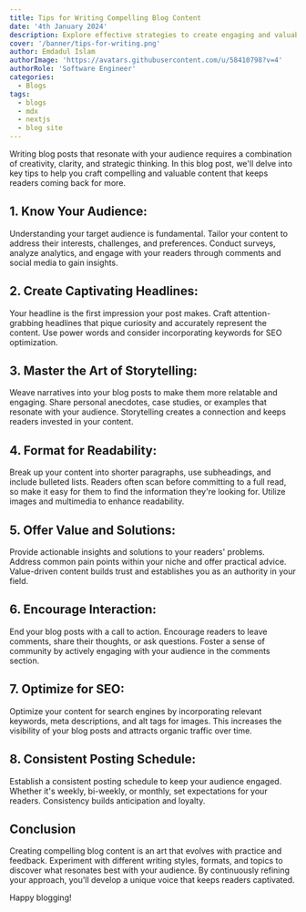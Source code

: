 ```yaml
---
title: Tips for Writing Compelling Blog Content
date: '4th January 2024'
description: Explore effective strategies to create engaging and valuable blog posts that captivate your audience.
cover: '/banner/tips-for-writing.png'
author: Emdadul Islam
authorImage: 'https://avatars.githubusercontent.com/u/58410798?v=4'
authorRole: 'Software Engineer'
categories:
  - Blogs
tags:
  - blogs
  - mdx
  - nextjs
  - blog site
---
```


Writing blog posts that resonate with your audience requires a combination of creativity, clarity, and strategic thinking. In this blog post, we'll delve into key tips to help you craft compelling and valuable content that keeps readers coming back for more.

## 1. **Know Your Audience:**

Understanding your target audience is fundamental. Tailor your content to address their interests, challenges, and preferences. Conduct surveys, analyze analytics, and engage with your readers through comments and social media to gain insights.

## 2. **Create Captivating Headlines:**

Your headline is the first impression your post makes. Craft attention-grabbing headlines that pique curiosity and accurately represent the content. Use power words and consider incorporating keywords for SEO optimization.

## 3. **Master the Art of Storytelling:**

Weave narratives into your blog posts to make them more relatable and engaging. Share personal anecdotes, case studies, or examples that resonate with your audience. Storytelling creates a connection and keeps readers invested in your content.

## 4. **Format for Readability:**

Break up your content into shorter paragraphs, use subheadings, and include bulleted lists. Readers often scan before committing to a full read, so make it easy for them to find the information they're looking for. Utilize images and multimedia to enhance readability.


## 5. **Offer Value and Solutions:**

Provide actionable insights and solutions to your readers' problems. Address common pain points within your niche and offer practical advice. Value-driven content builds trust and establishes you as an authority in your field.

## 6. **Encourage Interaction:**

End your blog posts with a call to action. Encourage readers to leave comments, share their thoughts, or ask questions. Foster a sense of community by actively engaging with your audience in the comments section.

## 7. **Optimize for SEO:**

Optimize your content for search engines by incorporating relevant keywords, meta descriptions, and alt tags for images. This increases the visibility of your blog posts and attracts organic traffic over time.

## 8. **Consistent Posting Schedule:**

Establish a consistent posting schedule to keep your audience engaged. Whether it's weekly, bi-weekly, or monthly, set expectations for your readers. Consistency builds anticipation and loyalty.

## Conclusion

Creating compelling blog content is an art that evolves with practice and feedback. Experiment with different writing styles, formats, and topics to discover what resonates best with your audience. By continuously refining your approach, you'll develop a unique voice that keeps readers captivated.

Happy blogging!
